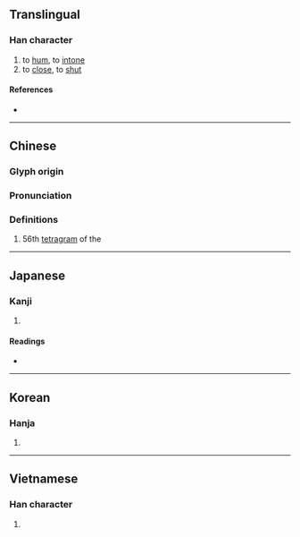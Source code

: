 {{character info/new}}
==Translingual==

===Han character===
{{Han char|rn=30|rad=口|as=08|sn=11|four=|canj=RC,XXRC|ids=⿰口金}}

# to [[hum]], to [[intone]]
# to [[close]], to [[shut]]

====References====
* {{Han ref|kx=0193.110|dkj=03755|dj=0413.220|hdz=10643.070|uh=552B|ud=21803}}

----

==Chinese==
{{zh-forms}}

===Glyph origin===
{{Han etym}}

===Pronunciation===
{{zh-pron
|m=yín,jìn
|c=am4,gam3,jam4,ngam4
|mc=y
|oc=y
|cat=
}}

===Definitions===
{{zh-hanzi}}

# 56th [[tetragram]] of the {{w|Taixuanjing}}

----

==Japanese==

===Kanji===
{{ja-kanji|grade=|rs=口08}}

# {{defn|lang=ja|sort=口08}}

====Readings====
* {{ja-readings|on=[[ぎん]] (gin), [[ごん]] (gon), [[きん]] (kin)|kun=[[どもる]] (domoru), [[おとじる]] (otojiru), [[ううたう]] (uutau)}}

----

==Korean==

===Hanja===
{{ko-hanja|hangeul=금|rv=geum|mr=kŭm}}

# {{defn|lang=ko|sort=口08}}

----

==Vietnamese==

===Han character===
{{vi-hantu|[[câm]], [[cẩm]], [[gặm]], [[ngẩm]], [[ngẫm]], [[căm]], [[gẫm]], [[ngậm]]|rs=口08}}

# {{defn|lang=vi|sort=口08}}